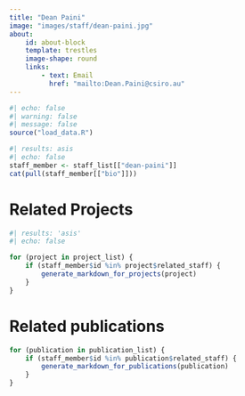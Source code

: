 ```yaml
---
title: "Dean Paini"
image: "images/staff/dean-paini.jpg"
about:
    id: about-block
    template: trestles
    image-shape: round
    links:
        - text: Email
          href: "mailto:Dean.Paini@csiro.au"
---
```

    

```r
#| echo: false
#| warning: false
#| message: false
source("load_data.R")
```

::: {#about-block}    

```r
#| results: asis
#| echo: false
staff_member <- staff_list[["dean-paini"]]
cat(pull(staff_member[["bio"]]))

```

:::

# Related Projects

```r
#| results: 'asis'
#| echo: false

for (project in project_list) {
    if (staff_member$id %in% project$related_staff) {
        generate_markdown_for_projects(project)
    }
}
```

# Related publications

```r
for (publication in publication_list) {
    if (staff_member$id %in% publication$related_staff) {
        generate_markdown_for_publications(publication)
    }
}
```
